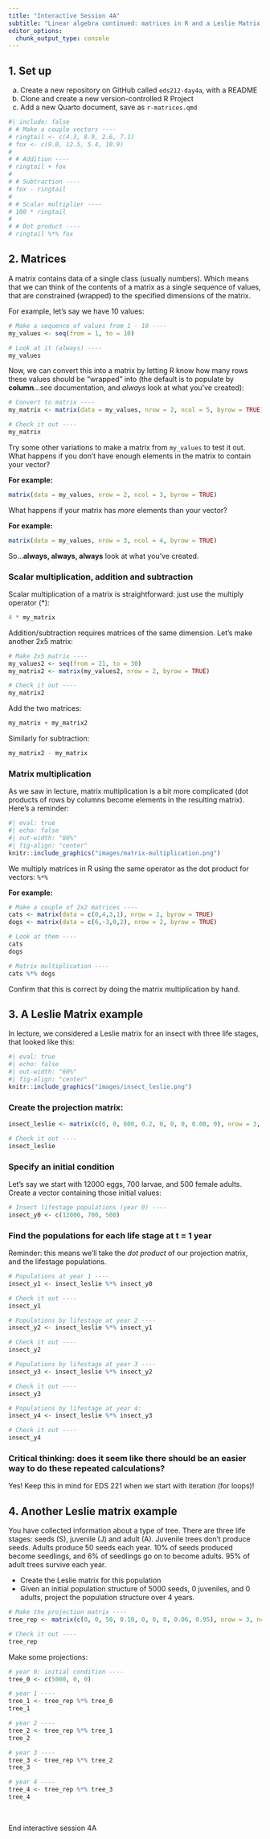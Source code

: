 ```yaml
---
title: "Interactive Session 4A"
subtitle: "Linear algebra continued: matrices in R and a Leslie Matrix example"
editor_options: 
  chunk_output_type: console
---
```


## 1. Set up

a. Create a new repository on GitHub called `eds212-day4a`, with a README
b. Clone and create a new version-controlled R Project
c. Add a new Quarto document, save as `r-matrices.qmd`
<!-- d. Open Anaconda Navigator, launch Jupyter Notebook, navigate to the Project folder you just created, & make a new Jupyter Notebook there w/Python3 (when you save your Jupyter NB, make sure it's saving *in your R project*) -->
<!-- e. Rename your Jupyter Notebook `py-exploring` -->
<!-- f. Check your files pane in RStudio to ensure that your .ipynb is saved in the right place -->

<!-- ## 2. Vectors -->

<!-- ### Reminder: Vectors in R -->

```r
#| include: false
# # Make a couple vectors ----
# ringtail <- c(4.3, 8.9, 2.6, 7.1)
# fox <- c(9.0, 12.5, 5.4, 10.9)
# 
# # Addition ----
# ringtail + fox
# 
# # Subtraction ---- 
# fox - ringtail
# 
# # Scalar multiplier ---- 
# 100 * ringtail
# 
# # Dot product ---- 
# ringtail %*% fox
```

<!-- ### Vectors in Python (basics) -->

<!-- Over in your Jupyter notebook, add a header.  -->

<!-- In a new code chunk, import the `numpy` package (it's already installed along with Anaconda)  -->

<!-- ```{python} -->
<!-- import numpy as np -->
<!-- ``` -->

<!-- To make a vector, create a *list* (more on this in EDS 221) then convert to an array (with a single column = vector): -->

<!-- ```{python} -->
<!-- # First make it a list of values (we'll learn more about lists in 221) -->
<!-- list_1 = [1,2,3] -->

<!-- # Make it a vector using np.array: -->
<!-- vec_1 = np.array(list_1) -->

<!-- # Return vec_1 to check it out -->
<!-- vec_1 -->
<!-- ``` -->

<!-- Cool! Let's make another one so we can try some math:  -->

<!-- ```{python} -->
<!-- list_2 = [10, 100, 1000] -->
<!-- vec_2 = np.array(list_2) -->
<!-- vec_2 -->
<!-- ``` -->

<!-- Now we can do some math with our two vectors (`vec_1` and `vec_2`): -->

<!-- ```{python} -->
<!-- # Addition: -->
<!-- vec_1 + vec_2 -->

<!-- # Subtraction:  -->
<!-- vec_2 - vec_1 -->

<!-- # Scalar multiplier:  -->
<!-- 5 * vec_2 -->
<!-- ``` -->

<!-- **BEWARE:** If you do these operations with the original *lists*, something very different will happen, since the `+` with lists appends the second list elements to the first list. Let's try it just for comparison:  -->

<!-- ```{python} -->
<!-- list_1 + list_2 -->
<!-- ``` -->

<!-- For the dot product, use `np.dot()`: -->
<!-- ```{python} -->
<!-- np.dot(vec_1, vec_2) -->
<!-- ``` -->

## 2. Matrices

<!-- ### Matrices in R -->

A matrix contains data of a single class (usually numbers). Which means that we can think of the contents of a matrix as a single sequence of values, that are constrained (wrapped) to the specified dimensions of the matrix.

For example, let's say we have 10 values: 

```r
# Make a sequence of values from 1 - 10 ----
my_values <- seq(from = 1, to = 10)

# Look at it (always) ----
my_values
```

Now, we can convert this into a matrix by letting R know how many rows these values should be "wrapped" into (the default is to populate by **column**...see documentation, and *always* look at what you've created):

```r
# Convert to matrix ----
my_matrix <- matrix(data = my_values, nrow = 2, ncol = 5, byrow = TRUE)

# Check it out ----
my_matrix
```

Try some other variations to make a matrix from `my_values` to test it out. What happens if you don't have enough elements in the matrix to contain your vector?

**For example:** 

```r
matrix(data = my_values, nrow = 2, ncol = 3, byrow = TRUE)
```

What happens if your matrix has *more* elements than your vector? 

**For example:**

```r
matrix(data = my_values, nrow = 3, ncol = 4, byrow = TRUE)
```

So...**always, always, always** look at what you've created. 

### Scalar multiplication, addition and subtraction

Scalar multiplication of a matrix is straightforward: just use the multiply operator (*): 

```r
4 * my_matrix
```

Addition/subtraction requires matrices of the same dimension. Let's make another 2x5 matrix:

```r
# Make 2x5 matrix ----
my_values2 <- seq(from = 21, to = 30)
my_matrix2 <- matrix(my_values2, nrow = 2, byrow = TRUE)

# Check it out ----
my_matrix2
```

Add the two matrices:

```r
my_matrix + my_matrix2
```

Similarly for subtraction:

```r
my_matrix2 - my_matrix
```

### Matrix multiplication

As we saw in lecture, matrix multiplication is a bit more complicated (dot products of rows by columns become elements in the resulting matrix). Here's a reminder: 

```r
#| eval: true
#| echo: false
#| out-width: "80%"
#| fig-align: "center"
knitr::include_graphics("images/matrix-multiplication.png")
```

We multiply matrices in R using the same operator as the dot product for vectors: `%*%`

**For example:** 

```r
# Make a couple of 2x2 matrices ----
cats <- matrix(data = c(0,4,3,1), nrow = 2, byrow = TRUE)
dogs <- matrix(data = c(6,-3,0,2), nrow = 2, byrow = TRUE)

# Look at them ----
cats
dogs

# Matrix multiplication ----
cats %*% dogs
```

Confirm that this is correct by doing the matrix multiplication by hand.

<!-- ### Matrices in Python -->

<!-- Create a matrix in Python using the `np.matrix()` function (NumPy). Basically, by creating lists within a list... -->

<!-- ```{python} -->
<!-- # Make one 2 x 2 matrix:  -->
<!-- matrix_1 = np.matrix([[1, 9],  -->
<!--                [6, 0]]) -->
<!-- print(matrix_1) -->

<!-- # Make another 2 x 2 matrix:  -->
<!-- matrix_2 = np.matrix([[0, 2], -->
<!--                       [3, 10]]) -->

<!-- print(matrix_2) -->
<!-- ``` -->

<!-- Then we can do basic addition, subtraction, and scalar multiplication just like we did with vectors:  -->

<!-- ```{python} -->
<!-- # Matrix addition example: -->
<!-- matrix_1 + matrix_2 -->

<!-- # Matrix subtraction example: -->
<!-- matrix_1 - matrix_2 -->

<!-- # Scalar multiplication example: -->
<!-- 6 * matrix_1 -->
<!-- ``` -->

<!-- For matrix multiplication, we use the `matmul()` function from NumPy: -->
<!-- ```{python} -->
<!-- my_matrix_mul = np.matmul(matrix_1, matrix_2) -->

<!-- print(my_matrix_mul) -->
<!-- ``` -->

<!-- Confirm this matrix multiplication is correct - check by hand.  -->

## 3. A Leslie Matrix example

In lecture, we considered a Leslie matrix for an insect with three life stages, that looked like this: 

```r
#| eval: true
#| echo: false
#| out-width: "60%"
#| fig-align: "center"
knitr::include_graphics("images/insect_leslie.png")
```

### Create the projection matrix:

```r
insect_leslie <- matrix(c(0, 0, 600, 0.2, 0, 0, 0, 0.08, 0), nrow = 3, ncol = 3, byrow = TRUE)

# Check it out ----
insect_leslie
```

### Specify an initial condition

Let's say we start with 12000 eggs, 700 larvae, and 500 female adults. Create a vector containing those initial values: 

```r
# Insect lifestage populations (year 0) ----
insect_y0 <- c(12000, 700, 500)
```

### Find the populations for each life stage at t = 1 year

Reminder: this means we'll take the *dot product* of our projection matrix, and the lifestage populations. 
```r
# Populations at year 1 ----
insect_y1 <- insect_leslie %*% insect_y0

# Check it out ----
insect_y1 

# Populations by lifestage at year 2 ----
insect_y2 <- insect_leslie %*% insect_y1

# Check it out ----
insect_y2

# Populations by lifestage at year 3 ---- 
insect_y3 <- insect_leslie %*% insect_y2

# Check it out ----
insect_y3

# Populations by lifestage at year 4: 
insect_y4 <- insect_leslie %*% insect_y3

# Check it out ----
insect_y4
```

### Critical thinking: does it seem like there should be an easier way to do these repeated calculations?

Yes! Keep this in mind for EDS 221 when we start with iteration (for loops)!

## 4. Another Leslie matrix example

You have collected information about a type of tree. There are three life stages: seeds (S), juvenile (J) and adult (A). Juvenile trees don't produce seeds. Adults produce 50 seeds each year. 10% of seeds produced become seedlings, and 6% of seedlings go on to become adults. 95% of adult trees survive each year. 

- Create the Leslie matrix for this population
- Given an initial population structure of 5000 seeds, 0 juveniles, and 0 adults, project the population structure over 4 years. 

```r
# Make the projection matrix ----
tree_rep <- matrix(c(0, 0, 50, 0.10, 0, 0, 0, 0.06, 0.95), nrow = 3, ncol = 3, byrow = TRUE)

# Check it out ----
tree_rep
```

Make some projections:

```r
# year 0: initial condition ----
tree_0 <- c(5000, 0, 0)

# year 1 ----
tree_1 <- tree_rep %*% tree_0
tree_1

# year 2 ----
tree_2 <- tree_rep %*% tree_1
tree_2

# year 3 ----
tree_3 <- tree_rep %*% tree_2
tree_3

# year 4 ----
tree_4 <- tree_rep %*% tree_3
tree_4
```

<br>

::: {.center-text .body-text-xl .teal-text}
End interactive session 4A
:::
